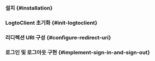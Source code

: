 

<GuideTip />

### 설치 \{#installation}

<Installation />

### LogtoClient 초기화 \{#init-logtoclient}

<InitLogtoClient />

### 리디렉션 URI 구성 \{#configure-redirect-uri}

<ConfigureRedirectUri
  figureSrc={redirectUriFigure}
  redirectUri="io.logto.android://io.logto.sample/callback"
/>

### 로그인 및 로그아웃 구현 \{#implement-sign-in-and-sign-out}

<ImplementSignInAndSignOut />

<Checkpoint />
